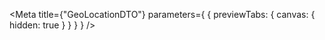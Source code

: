 
<Meta
  title={"GeoLocationDTO"}
  parameters={
    {
      previewTabs: {
        canvas: {
          hidden: true
        }
      }
    }
  }
/>

<GeoLocationDTORootIndex />
